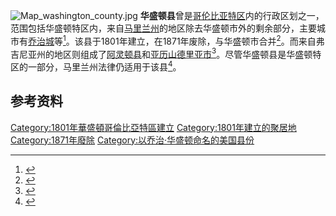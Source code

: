 {{noteTA
|1=zh:佐治;zh-hans:乔治;zh-hk:佐治;zh-sg:乔治;zh-tw:喬治;zh-cn:乔治
}}
{{Otheruses|華盛頓縣|subject=华盛顿哥伦比亚特区历史上的一個縣|other=同名的縣}}
[[File:Map_washington_county.jpg|thumb]]
'''华盛顿县'''曾是[[哥伦比亚特区|哥伦比亚特区]]内的行政区划之一，范围包括华盛顿特区内，来自[[马里兰州|马里兰州]]的地区除去华盛顿市外的剩余部分，主要城市有[[乔治城_(华盛顿哥伦比亚特区)|乔治城]]等<ref>{{cite book |title= Washington Past and Present |editor= Proctor, John Clogett |publisher= Lewis Historical Publishing Company Inc. |year= 1930 |location= New York |volume= 1 |page= 52 }}</ref>。该县于1801年建立，在1871年废除，与华盛顿市合并<ref>{{cite book|last=Wilcox|first=Delos Franklin|title=Great cities in America: their problems and their government|year=1910|publisher=The Macmillan Company|pages=27–30|url=https://books.google.com/books?id=jY4SAAAAIAAJ|access-date=2016-12-17|archive-date=2015-09-06|archive-url=https://web.archive.org/web/20150906002032/https://books.google.com/books?id=jY4SAAAAIAAJ|dead-url=no}}</ref>。而来自弗吉尼亚州的地区则组成了[[阿灵顿县_(弗吉尼亚州)|阿灵顿县]]和[[亚历山德里亚_(弗吉尼亚州)|亚历山德里亚市]]<ref>{{cite journal |last=Richards |first=Mark David |date=Spring–Summer 2004 |title=The Debates over the Retrocession of the District of Columbia, 1801–2004 |journal=Washington History |publisher=Historical Society of Washington, D.C. |pages=54–82 |url=http://www.dcvote.org/pdfs/mdrretro062004.pdf |accessdate=2009-01-16 |deadurl=yes |archiveurl=https://web.archive.org/web/20090118053203/http://www.dcvote.org/pdfs/mdrretro062004.pdf |archivedate=2009-01-18 }}</ref>。尽管华盛顿县是华盛顿特区的一部分，马里兰州法律仍适用于该县<ref>{{cite web |url=http://memory.loc.gov/cgi-bin/ampage?collId=llsl&fileName=002/llsl002.db&recNum=140 |title=Statutes at Large, 6th Congress, 2nd Session |accessdate=2008-07-10 |work=A Century of Lawmaking for a New Nation: U.S. Congressional Documents and Debates, 1774 - 1875 |publisher=[[Library_of_Congress|Library of Congress]] |archive-date=2015-10-06 |archive-url=https://web.archive.org/web/20151006004809/http://memory.loc.gov/cgi-bin/ampage?collId=llsl&fileName=002%2Fllsl002.db&recNum=140 |dead-url=no }}</ref>。

== 参考资料 ==
{{reflist}}

[[Category:1801年華盛頓哥倫比亞特區建立|Category:1801年華盛頓哥倫比亞特區建立]]
[[Category:1801年建立的聚居地|Category:1801年建立的聚居地]]
[[Category:1871年廢除|Category:1871年廢除]]
[[Category:以乔治·华盛顿命名的美国县份|Category:以乔治·华盛顿命名的美国县份]]
